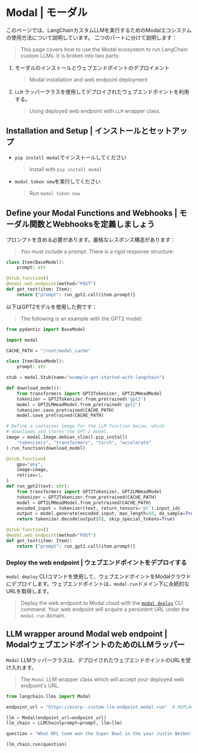 # Modal | モーダル

このページでは、LangChainカスタムLLMを実行するためのModalエコシステムの使用方法について説明しています。
二つのパートに分けて説明します：

> This page covers how to use the Modal ecosystem to run LangChain custom LLMs.
> It is broken into two parts:

1. モーダルのインストールとウェブエンドポイントのデプロイメント
   > Modal installation and web endpoint deployment
2. `LLM` ラッパークラスを使用してデプロイされたウェブエンドポイントを利用する。
   > Using deployed web endpoint with `LLM` wrapper class.

## Installation and Setup | インストールとセットアップ

* `pip install modal`でインストールしてください
  > Install with `pip install modal`
* `modal token new`を実行してください
  > Run `modal token new`

## Define your Modal Functions and Webhooks | モーダル関数とWebhooksを定義しましょう

プロンプトを含める必要があります。厳格なレスポンス構造があります：

> You must include a prompt. There is a rigid response structure:

```python
class Item(BaseModel):
    prompt: str

@stub.function()
@modal.web_endpoint(method="POST")
def get_text(item: Item):
    return {"prompt": run_gpt2.call(item.prompt)}
```

以下はGPT2モデルを使用した例です：

> The following is an example with the GPT2 model:

```python
from pydantic import BaseModel

import modal

CACHE_PATH = "/root/model_cache"

class Item(BaseModel):
    prompt: str

stub = modal.Stub(name="example-get-started-with-langchain")

def download_model():
    from transformers import GPT2Tokenizer, GPT2LMHeadModel
    tokenizer = GPT2Tokenizer.from_pretrained('gpt2')
    model = GPT2LMHeadModel.from_pretrained('gpt2')
    tokenizer.save_pretrained(CACHE_PATH)
    model.save_pretrained(CACHE_PATH)

# Define a container image for the LLM function below, which
# downloads and stores the GPT-2 model.
image = modal.Image.debian_slim().pip_install(
    "tokenizers", "transformers", "torch", "accelerate"
).run_function(download_model)

@stub.function(
    gpu="any",
    image=image,
    retries=3,
)
def run_gpt2(text: str):
    from transformers import GPT2Tokenizer, GPT2LMHeadModel
    tokenizer = GPT2Tokenizer.from_pretrained(CACHE_PATH)
    model = GPT2LMHeadModel.from_pretrained(CACHE_PATH)
    encoded_input = tokenizer(text, return_tensors='pt').input_ids
    output = model.generate(encoded_input, max_length=50, do_sample=True)
    return tokenizer.decode(output[0], skip_special_tokens=True)

@stub.function()
@modal.web_endpoint(method="POST")
def get_text(item: Item):
    return {"prompt": run_gpt2.call(item.prompt)}
```

### Deploy the web endpoint | ウェブエンドポイントをデプロイする

`modal deploy` CLIコマンドを使用して、ウェブエンドポイントをModalクラウドにデプロイします。ウェブエンドポイントは、`modal.run`ドメイン下に永続的なURLを取得します。

> Deploy the web endpoint to Modal cloud with the [`modal deploy`](https://modal.com/docs/reference/cli/deploy) CLI command.
> Your web endpoint will acquire a persistent URL under the `modal.run` domain.

## LLM wrapper around Modal web endpoint | ModalウェブエンドポイントのためのLLMラッパー

`Modal` LLMラッパークラスは、デプロイされたウェブエンドポイントのURLを受け入れます。

> The  `Modal` LLM wrapper class which will accept your deployed web endpoint's URL.

```python
from langchain.llms import Modal

endpoint_url = "https://ecorp--custom-llm-endpoint.modal.run"  # REPLACE ME with your deployed Modal web endpoint's URL

llm = Modal(endpoint_url=endpoint_url)
llm_chain = LLMChain(prompt=prompt, llm=llm)

question = "What NFL team won the Super Bowl in the year Justin Beiber was born?"

llm_chain.run(question)
```
